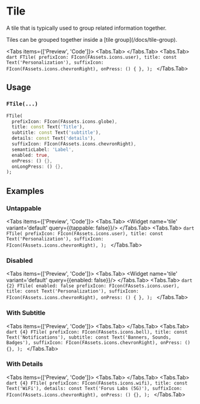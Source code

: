 
# Tile
A tile that is typically used to group related information together.

<LinkBadgeGroup>
    <LinkBadge label="API Reference" href="https://pub.dev/documentation/forui/latest/forui.widgets.tile/forui.widgets.tile-library.html"/>
</LinkBadgeGroup>

<Callout type="info">
    Tiles can be grouped together inside a [tile group](/docs/tile-group).
</Callout>

<Tabs items={['Preview', 'Code']}>
  <Tabs.Tab>
    <Widget name='tile' variant='default' query={{}}/>
  </Tabs.Tab>
  <Tabs.Tab>
    ```dart
    FTile(
      prefixIcon: FIcon(FAssets.icons.user),
      title: const Text('Personalization'),
      suffixIcon: FIcon(FAssets.icons.chevronRight),
      onPress: () { },
    );
    ```
  </Tabs.Tab>
</Tabs>

## Usage

### `FTile(...)`

```dart
FTile(
  prefixIcon: FIcon(FAssets.icons.globe),
  title: const Text('Title'),
  subtitle: const Text('subtitle'),
  details: const Text('details'),
  suffixIcon: FIcon(FAssets.icons.chevronRight),
  semanticLabel: 'Label',
  enabled: true,
  onPress: () {},
  onLongPress: () {},
);
```

## Examples

### Untappable

<Tabs items={['Preview', 'Code']}>
  <Tabs.Tab>
    <Widget name='tile' variant='default' query={{tappable: false}}/>
  </Tabs.Tab>
  <Tabs.Tab>
    ```dart
    FTile(
      prefixIcon: FIcon(FAssets.icons.user),
      title: const Text('Personalization'),
      suffixIcon: FIcon(FAssets.icons.chevronRight),
    );
    ```
  </Tabs.Tab>
</Tabs>

### Disabled

<Tabs items={['Preview', 'Code']}>
  <Tabs.Tab>
    <Widget name='tile' variant='default' query={{enabled: false}}/>
  </Tabs.Tab>
  <Tabs.Tab>
    ```dart {2}
    FTile(
      enabled: false
      prefixIcon: FIcon(FAssets.icons.user),
      title: const Text('Personalization'),
      suffixIcon: FIcon(FAssets.icons.chevronRight),
      onPress: () { },
    );
    ```
  </Tabs.Tab>
</Tabs>

### With Subtitle

<Tabs items={['Preview', 'Code']}>
  <Tabs.Tab>
    <Widget name='tile' variant='subtitle' query={{}}/>
  </Tabs.Tab>
  <Tabs.Tab>
    ```dart {4}
    FTile(
      prefixIcon: FIcon(FAssets.icons.bell),
      title: const Text('Notifications'),
      subtitle: const Text('Banners, Sounds, Badges'),
      suffixIcon: FIcon(FAssets.icons.chevronRight),
      onPress: () {},
    );
    ```
  </Tabs.Tab>
</Tabs>

### With Details

<Tabs items={['Preview', 'Code']}>
  <Tabs.Tab>
    <Widget name='tile' variant='details' query={{}}/>
  </Tabs.Tab>
  <Tabs.Tab>
    ```dart {4}
    FTile(
      prefixIcon: FIcon(FAssets.icons.wifi),
      title: const Text('WiFi'),
      details: const Text('Forus Labs (5G)'),
      suffixIcon: FIcon(FAssets.icons.chevronRight),
      onPress: () {},
    );
    ```
  </Tabs.Tab>
</Tabs>